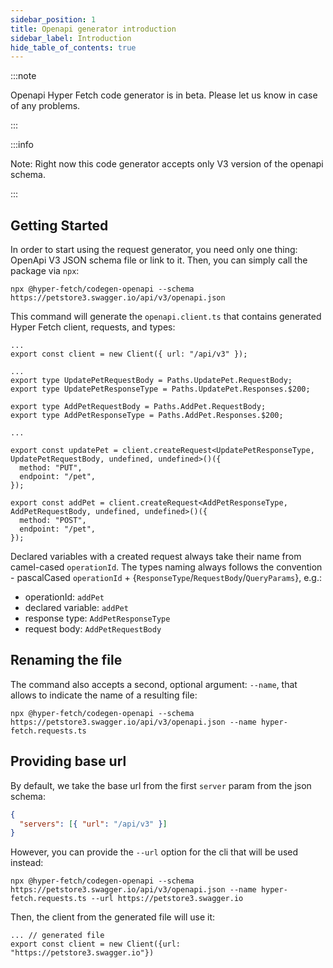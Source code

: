 ```yaml
---
sidebar_position: 1
title: Openapi generator introduction
sidebar_label: Introduction
hide_table_of_contents: true
---
```



<PackageDetails pkg="@hyper-fetch/codegen-openapi" />

:::note

Openapi Hyper Fetch code generator is in beta. Please let us know in case of any problems.

:::

:::info

Note: Right now this code generator accepts only V3 version of the openapi schema.

:::

## Getting Started

In order to start using the request generator, you need only one thing: OpenApi V3 JSON schema file or link to it. Then,
you can simply call the package via `npx`:

```tsx
npx @hyper-fetch/codegen-openapi --schema https://petstore3.swagger.io/api/v3/openapi.json
```

This command will generate the `openapi.client.ts` that contains generated Hyper Fetch client, requests, and types:

```tsx
...
export const client = new Client({ url: "/api/v3" });

...
export type UpdatePetRequestBody = Paths.UpdatePet.RequestBody;
export type UpdatePetResponseType = Paths.UpdatePet.Responses.$200;

export type AddPetRequestBody = Paths.AddPet.RequestBody;
export type AddPetResponseType = Paths.AddPet.Responses.$200;

...

export const updatePet = client.createRequest<UpdatePetResponseType, UpdatePetRequestBody, undefined, undefined>()({
  method: "PUT",
  endpoint: "/pet",
});

export const addPet = client.createRequest<AddPetResponseType, AddPetRequestBody, undefined, undefined>()({
  method: "POST",
  endpoint: "/pet",
});

```

Declared variables with a created request always take their name from camel-cased `operationId`. The types naming always
follows the convention - pascalCased `operationId` + \{`ResponseType`/`RequestBody`/`QueryParams`\}, e.g.:

- operationId: `addPet`
- declared variable: `addPet`
- response type: `AddPetResponseType`
- request body: `AddPetRequestBody`

## Renaming the file

The command also accepts a second, optional argument: `--name`, that allows to indicate the name of a resulting file:

```tsx
npx @hyper-fetch/codegen-openapi --schema https://petstore3.swagger.io/api/v3/openapi.json --name hyper-fetch.requests.ts
```

## Providing base url

By default, we take the base url from the first `server` param from the json schema:

```json
{
  "servers": [{ "url": "/api/v3" }]
}
```

However, you can provide the `--url` option for the cli that will be used instead:

```tsx
npx @hyper-fetch/codegen-openapi --schema https://petstore3.swagger.io/api/v3/openapi.json --name hyper-fetch.requests.ts --url https://petstore3.swagger.io
```

Then, the client from the generated file will use it:

```tsx
... // generated file
export const client = new Client({url: "https://petstore3.swagger.io"})
```
